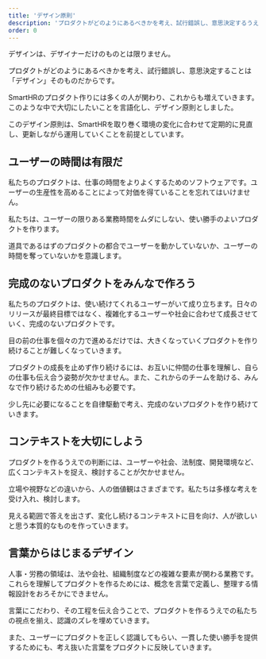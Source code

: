 ```yaml
---
title: 'デザイン原則'
description: 'プロダクトがどのようにあるべきかを考え、試行錯誤し、意思決定するうえで大切にしたいことを言語化し、デザイン原則としました。このデザイン原則は、SmartHRを取り巻く環境の変化に合わせて定期的に見直し、更新しながら運用していくことを前提としています。'
order: 0
---
```


デザインは、デザイナーだけのものとは限りません。  

プロダクトがどのようにあるべきかを考え、試行錯誤し、意思決定することは「デザイン」そのものだからです。  

SmartHRのプロダクト作りには多くの人が関わり、これからも増えていきます。このような中で大切にしたいことを言語化し、デザイン原則としました。  

このデザイン原則は、SmartHRを取り巻く環境の変化に合わせて定期的に見直し、更新しながら運用していくことを前提としています。


## ユーザーの時間は有限だ
私たちのプロダクトは、仕事の時間をよりよくするためのソフトウェアです。ユーザーの生産性を高めることによって対価を得ていることを忘れてはいけません。

私たちは、ユーザーの限りある業務時間をムダにしない、使い勝手のよいプロダクトを作ります。

道具であるはずのプロダクトの都合でユーザーを動かしていないか、ユーザーの時間を奪っていないかを意識します。


## 完成のないプロダクトをみんなで作ろう
私たちのプロダクトは、使い続けてくれるユーザーがいて成り立ちます。日々のリリースが最終目標ではなく、複雑化するユーザーや社会に合わせて成長させていく、完成のないプロダクトです。

目の前の仕事を個々の力で進めるだけでは、大きくなっていくプロダクトを作り続けることが難しくなっていきます。

プロダクトの成長を止めず作り続けるには、お互いに仲間の仕事を理解し、自らの仕事も伝え合う姿勢が欠かせません。また、これからのチームを助ける、みんなで作り続けるための仕組みも必要です。

少し先に必要になることを自律駆動で考え、完成のないプロダクトを作り続けていきます。


## コンテキストを大切にしよう
プロダクトを作るうえでの判断には、ユーザーや社会、法制度、開発環境など、広くコンテキストを捉え、検討することが欠かせません。

立場や視野などの違いから、人の価値観はさまざまです。私たちは多様な考えを受け入れ、検討します。

見える範囲で答えを出さず、変化し続けるコンテキストに目を向け、人が欲しいと思う本質的なものを作っていきます。


## 言葉からはじまるデザイン
人事・労務の領域は、法や会社、組織制度などの複雑な要素が関わる業務です。これらを理解してプロダクトを作るためには、概念を言葉で定義し、整理する情報設計をおろそかにできません。

言葉にこだわり、その工程を伝え合うことで、プロダクトを作るうえでの私たちの視点を揃え、認識のズレを埋めていきます。

また、ユーザーにプロダクトを正しく認識してもらい、一貫した使い勝手を提供するためにも、考え抜いた言葉をプロダクトに反映していきます。
